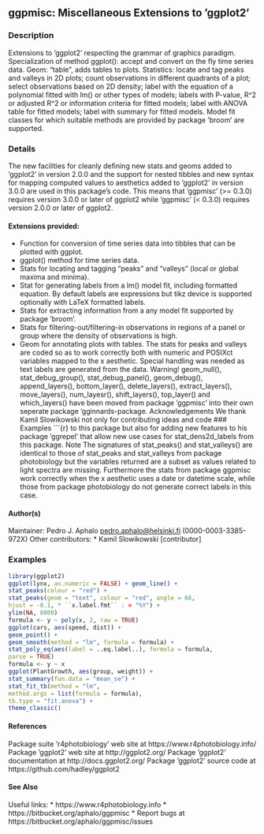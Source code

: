 ##  ggpmisc: Miscellaneous Extensions to ’ggplot2’
### Description
Extensions to ’ggplot2’ respecting the grammar of graphics paradigm. Specialization of method ggplot():
accept and convert on the fly time series data. Geom: "table", adds tables to plots. Statistics:
locate and tag peaks and valleys in 2D plots; count observations in different quadrants of a plot;
select observations based on 2D density; label with the equation of a polynomial fitted with lm()
or other types of models; labels with P-value, R^2 or adjusted R^2 or information criteria for fitted
models; label with ANOVA table for fitted models; label with summary for fitted models. Model fit
classes for which suitable methods are provided by package ’broom’ are supported.

### Details
The new facilities for cleanly defining new stats and geoms added to ’ggplot2’ in version 2.0.0 and
the support for nested tibbles and new syntax for mapping computed values to aesthetics added to
’ggplot2’ in version 3.0.0 are used in this package’s code. This means that ’ggpmisc’ (>= 0.3.0)
requires version 3.0.0 or later of ggplot2 while ’ggpmisc’ (< 0.3.0) requires version 2.0.0 or later of
ggplot2.

#### Extensions provided:
*  Function for conversion of time series data into tibbles that can be plotted with ggplot.
*  ggplot() method for time series data.
*  Stats for locating and tagging "peaks" and "valleys" (local or global maxima and minima).
*  Stat for generating labels from a lm() model fit, including formatted equation. By default
labels are expressions but tikz device is supported optionally with LaTeX formatted labels.
*  Stats for extracting information from a any model fit supported by package ’broom’.
*  Stats for filtering-out/filtering-in observations in regions of a panel or group where the density
of observations is high.
*  Geom for annotating plots with tables.
The stats for peaks and valleys are coded so as to work correctly both with numeric and POSIXct
variables mapped to the x aesthetic. Special handling was needed as text labels are generated from
the data.
Warning!
geom_null(), stat_debug_group(), stat_debug_panel(), geom_debug(), append_layers(),
bottom_layer(), delete_layers(), extract_layers(), move_layers(), num_layesr(), shift_layers(),
top_layer() and which_layers() have been moved from package ’ggpmisc’ into their own seperate
package ’gginnards-package.
Acknowledgements
We thank Kamil Slowikowski not only for contributing ideas and code 
### Examples 
```{r}  to this package but
also for adding new features to his package ’ggrepel’ that allow new use cases for stat_dens2d_labels
from this package.
Note
The signatures of stat_peaks() and stat_valleys() are identical to those of stat_peaks and
stat_valleys from package photobiology but the variables returned are a subset as values related
to light spectra are missing. Furthermore the stats from package ggpmisc work correctly when the
x aesthetic uses a date or datetime scale, while those from package photobiology do not generate
correct labels in this case.

#### Author(s)
Maintainer: Pedro J. Aphalo <pedro.aphalo@helsinki.fi> (0000-0003-3385-972X)
Other contributors:
*  Kamil Slowikowski [contributor]



### Examples 
```r
library(ggplot2)
ggplot(lynx, as.numeric = FALSE) + geom_line() +
stat_peaks(colour = "red") +
stat_peaks(geom = "text", colour = "red", angle = 66,
hjust = -0.1, * ``x.label.fmt`` : = "%Y") +
ylim(NA, 8000)
formula <- y ~ poly(x, 2, raw = TRUE)
ggplot(cars, aes(speed, dist)) +
geom_point() +
geom_smooth(method = "lm", formula = formula) +
stat_poly_eq(aes(label = ..eq.label..), formula = formula,
parse = TRUE)
formula <- y ~ x
ggplot(PlantGrowth, aes(group, weight)) +
stat_summary(fun.data = "mean_se") +
stat_fit_tb(method = "lm",
method.args = list(formula = formula),
tb.type = "fit.anova") +
theme_classic()
```

#### References
Package suite ’r4photobiology’ web site at https://www.r4photobiology.info/
Package ’ggplot2’ web site at http://ggplot2.org/
Package ’ggplot2’ documentation at http://docs.ggplot2.org/
Package ’ggplot2’ source code at https://github.com/hadley/ggplot2

#### See Also
Useful links:
*  https://www.r4photobiology.info
*  https://bitbucket.org/aphalo/ggpmisc
*  Report bugs at https://bitbucket.org/aphalo/ggpmisc/issues
